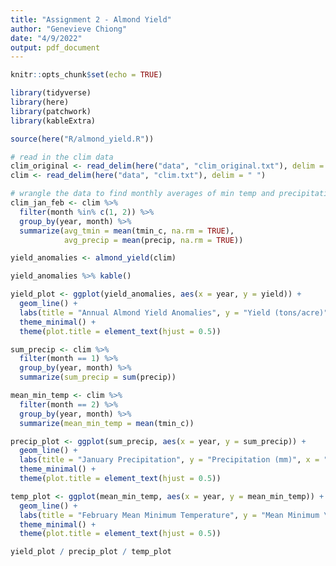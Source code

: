 ```yaml
---
title: "Assignment 2 - Almond Yield"
author: "Genevieve Chiong"
date: "4/9/2022"
output: pdf_document
---
```


```r
knitr::opts_chunk$set(echo = TRUE)

library(tidyverse)
library(here)
library(patchwork)
library(kableExtra)

source(here("R/almond_yield.R"))
```


```r
# read in the clim data 
clim_original <- read_delim(here("data", "clim_original.txt"), delim = " ")
clim <- read_delim(here("data", "clim.txt"), delim = " ")

# wrangle the data to find monthly averages of min temp and precipitation for February
clim_jan_feb <- clim %>% 
  filter(month %in% c(1, 2)) %>% 
  group_by(year, month) %>% 
  summarize(avg_tmin = mean(tmin_c, na.rm = TRUE),
            avg_precip = mean(precip, na.rm = TRUE))
```

```r
yield_anomalies <- almond_yield(clim)

yield_anomalies %>% kable()
```

```r
yield_plot <- ggplot(yield_anomalies, aes(x = year, y = yield)) +
  geom_line() +
  labs(title = "Annual Almond Yield Anomalies", y = "Yield (tons/acre)", x = "Year") +
  theme_minimal() +
  theme(plot.title = element_text(hjust = 0.5))
```


```r
sum_precip <- clim %>% 
  filter(month == 1) %>% 
  group_by(year, month) %>% 
  summarize(sum_precip = sum(precip))

mean_min_temp <- clim %>% 
  filter(month == 2) %>% 
  group_by(year, month) %>% 
  summarize(mean_min_temp = mean(tmin_c))
```

```r
precip_plot <- ggplot(sum_precip, aes(x = year, y = sum_precip)) +
  geom_line() +
  labs(title = "January Precipitation", y = "Precipitation (mm)", x = "Year") +
  theme_minimal() +
  theme(plot.title = element_text(hjust = 0.5))

temp_plot <- ggplot(mean_min_temp, aes(x = year, y = mean_min_temp)) +
  geom_line() +
  labs(title = "February Mean Minimum Temperature", y = "Mean Minimum \n February Temperature (ºC)", x = "Year") +
  theme_minimal() +
  theme(plot.title = element_text(hjust = 0.5))
```

```r
yield_plot / precip_plot / temp_plot
```






